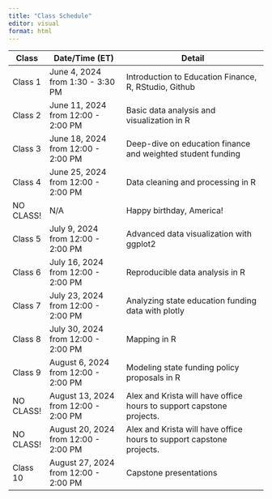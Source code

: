 ```yaml
---
title: "Class Schedule"
editor: visual
format: html
---
```


| Class     | Date/Time (ET)                       | Detail                                                               |
|-----------|--------------------------------------|----------------------------------------------------------------------|
| Class 1   | June 4, 2024 from 1:30 - 3:30 PM     | Introduction to Education Finance, R, RStudio, Github                |
| Class 2   | June 11, 2024 from 12:00 - 2:00 PM   | Basic data analysis and visualization in R                           |
| Class 3   | June 18, 2024 from 12:00 - 2:00 PM   | Deep-dive on education finance and weighted student funding          |
| Class 4   | June 25, 2024 from 12:00 - 2:00 PM   | Data cleaning and processing in R                                    |
| NO CLASS! | N/A                                  | Happy birthday, America!                                             |
| Class 5   | July 9, 2024 from 12:00 - 2:00 PM    | Advanced data visualization with ggplot2                             |
| Class 6   | July 16, 2024 from 12:00 - 2:00 PM   | Reproducible data analysis in R                                      |
| Class 7   | July 23, 2024 from 12:00 - 2:00 PM   | Analyzing state education funding data with plotly                   |
| Class 8   | July 30, 2024 from 12:00 - 2:00 PM   | Mapping in R                                                         |
| Class 9   | August 6, 2024 from 12:00 - 2:00 PM  | Modeling state funding policy proposals in R                         |
| NO CLASS! | August 13, 2024 from 12:00 - 2:00 PM | Alex and Krista will have office hours to support capstone projects. |
| NO CLASS! | August 20, 2024 from 12:00 - 2:00 PM | Alex and Krista will have office hours to support capstone projects. |
| Class 10  | August 27, 2024 from 12:00 - 2:00 PM | Capstone presentations                                               |
